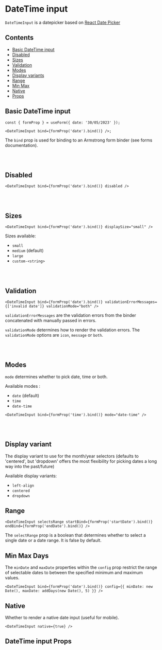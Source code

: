

<Meta title="Components/DateTime Input" component={DateTimeInput} />

# DateTime input

`DateTimeInput` is a datepicker based on <a href="https://reactdatepicker.com" target="_blank">React Date Picker</a>

## Contents

- [Basic DateTime input](#basic)
- [Disabled](#disabled)
- [Sizes](#sizes)
- [Validation](#validation)
- [Modes](#modes)
- [Display variants](#display-variants)
- [Range](#range)
- [Min Max](#min-max)
- [Native](#native)
- [Props](#props)

## <a name="basic">Basic DateTime input</a>

<Canvas of={DateTimeInputStories.Default} layout="centered" sourceState="none" />

```tsx
const { formProp } = useForm({ date: '30/05/2023' });

<DateTimeInput bind={formProp('date').bind()} />;
```

The `bind` prop is used for binding to an Armstrong form binder (see forms documentation).

<br />
<br />

## <a name="disabled">Disabled</a>

```tsx
<DateTimeInput bind={formProp('date').bind()} disabled />
```

<br />
<br />

## <a name="sizes">Sizes</a>

<Canvas of={DateTimeInputStories.Sizes} layout="centered" sourceState="none" />

```tsx
<DateTimeInput bind={formProp('date').bind()} displaySize="small" />
```

Sizes available:

- `small`
- `medium` (default)
- `large`
- `custom-<string>`

<br />
<br />

## <a name="sizes">Validation</a>

<Canvas of={DateTimeInputStories.ValidationError} layout="centered" sourceState="none" />

```tsx
<DateTimeInput bind={formProp('date').bind()} validationErrorMessages={['invalid date']} validationMode="both" />
```

`validationErrorMessages` are the validation errors from the binder concatenated with manually passed in errors.

`validationMode` determines how to render the validation errors. The `validationMode` options are `icon`, `message` or `both`.

<br />
<br />

## <a name="modes">Modes</a>

`mode` determines whether to pick date, time or both.

Available modes :

- `date` (default)
- `time`
- `date-time`

<Canvas of={DateTimeInputStories.DateAndTime} layout="centered" sourceState="none" />

```tsx
<DateTimeInput bind={formProp('time').bind()} mode="date-time" />
```

<br />
<br />

## <a name="display-variants">Display variant</a>

The display variant to use for the month/year selectors (defaults to 'centered', but 'dropdown' offers the most flexibility for picking dates a long way into the past/future)

Available display variants:

- `left-align`
- `centered`
- `dropdown`

## <a name="range">Range</a>

<Canvas of={DateTimeInputStories.Range} layout="centered" sourceState="none" />

```tsx
<DateTimeInput selectsRange startBind={formProp('startDate').bind()} endBind={formProp('endDate').bind()} />
```

The `selectRange` prop is a boolean that determines whether to select a single date or a date range. It is false by default.

## <a name="min-max">Min Max Days</a>

The `minDate` and `maxDate` properties within the `config` prop restrict the range of selectable dates to between the specified minimum and maximum values.

<Canvas of={DateTimeInputStories.MinMaxDays} layout="centered" sourceState="none" />

```tsx
<DateTimeInput bind={formProp('date').bind()} config={{ minDate: new Date(), maxDate: addDays(new Date(), 5) }} />
```

## <a name="native">Native</a>

Whether to render a native date input (useful for mobile).

<Canvas of={DateTimeInputStories.Native} layout="centered" sourceState="none" />

```tsx
<DateTimeInput native={true} />
```

## <a name="props">DateTime input Props</a>

<ArgTypes of={DateTimeInput} />

